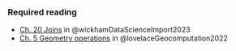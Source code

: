 ### Required reading

<!-- TODO: Consider moving this reading on Joins to the session on tidy data -->
-   [Ch. 20 Joins](https://r4ds.hadley.nz/joins) in @wickhamDataScienceImport2023
-   [Ch. 5 Geometry operations](https://r.geocompx.org/geometry-operations) in @lovelaceGeocomputation2022
